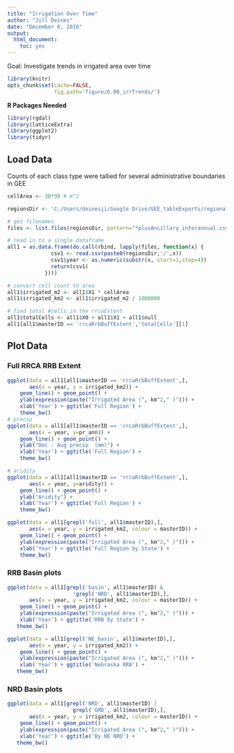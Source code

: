 ```yaml
---
title: "Irrigation Over Time"
author: "Jill Deines"
date: "December 6, 2016"
output: 
  html_document:
    toc: yes
---
```


Goal: Investigate trends in irrigated area over time

```r
library(knitr)
opts_chunk$set(cache=FALSE, 
               fig.path='figure/6.00_irrTrends/')
```

**R Packages Needed**

```r
library(rgdal)
library(latticeExtra)
library(ggplot2)
library(tidyr)
```

## Load Data
Counts of each class type were tallied for several administrative boundaries in GEE

```r
cellArea <- 30*30 # m^2

regionsDir <- 'C:/Users/deinesji/Google Drive/GEE_tableExports/regionalStats_RRB'

# get filenames
files <- list.files(regionsDir, pattern="*plusAncillary_interannual.csv")

# read in to a single dataframe
all1 = as.data.frame(do.call(rbind, lapply(files, function(x) {
              csv1 <- read.csv(paste0(regionsDir,'/',x))
              csv1$year <- as.numeric(substr(x, start=1,stop=4))
              return(csv1)
            })))

# convert cell count to area
all1$irrigated_m2 <- all1$X1 * cellArea
all1$irrigated_km2 <- all1$irrigated_m2 / 1000000

# find total #cells in the rrcaExtent
all1$totalCells <- all1$X0 + all1$X1 + all1$null
all1[all1$masterID == 'rrcaRrbBuffExtent','totalCells'][1]
```

## Plot Data

### Full RRCA RRB Extent

```r
ggplot(data = all1[all1$masterID == 'rrcaRrbBuffExtent',],
       aes(x = year, y = irrigated_km2)) +
    geom_line() + geom_point() +
    ylab(expression(paste("Irrigated Area (", km^2," )"))) +
    xlab('Year') + ggtitle('Full Region') + 
    theme_bw()
# precip
ggplot(data = all1[all1$masterID == 'rrcaRrbBuffExtent',],
       aes(x = year, y=pr_ann)) +
    geom_line() + geom_point() +
    ylab("Dec - Aug precip  (mm)") +
    xlab('Year') + ggtitle('Full Region') + 
    theme_bw()

# aridity
ggplot(data = all1[all1$masterID == 'rrcaRrbBuffExtent',],
       aes(x = year, y=aridity)) +
    geom_line() + geom_point() +
    ylab("Aridity") +
    xlab('Year') + ggtitle('Full Region') + 
    theme_bw()
```

```r

ggplot(data = all1[grepl('full', all1$masterID),],
       aes(x = year, y = irrigated_km2, colour = masterID)) +
    geom_line() + geom_point() +
    ylab(expression(paste("Irrigated Area (", km^2," )"))) +
    xlab('Year') + ggtitle('Full Region by State') +
    theme_bw()
```

### RRB Basin plots

```r
ggplot(data = all1[grepl('basin', all1$masterID) &
                     !grepl('NRD', all1$masterID),],
       aes(x = year, y = irrigated_km2, colour = masterID)) +
    geom_line() + geom_point() +
    ylab(expression(paste("Irrigated Area (", km^2," )"))) +
    xlab('Year') + ggtitle('RRB by State') +
   theme_bw() 
```

```r
ggplot(data = all1[grepl('NE_basin', all1$masterID),],
       aes(x = year, y = irrigated_km2)) +
    geom_line() + geom_point() +
    ylab(expression(paste("Irrigated Area (", km^2," )"))) +
    xlab('Year') + ggtitle('Nebraska RRB') +
   theme_bw() 
```
### NRD Basin plots

```r
ggplot(data = all1[grepl('NRD', all1$masterID) | 
                     grepl('GMD', all1$masterID),],
       aes(x = year, y = irrigated_km2, colour = masterID)) +
    geom_line() + geom_point() +
    ylab(expression(paste("Irrigated Area (", km^2," )"))) +
    xlab('Year') + ggtitle('By NE NRD') +
   theme_bw() 

```



